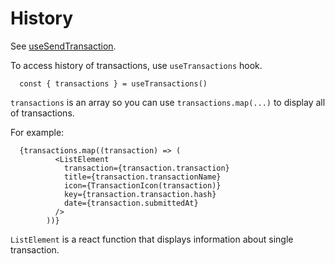 # History

See [useSendTransaction](/docs/API%20Reference/Hooks#usesendtransaction).

To access history of transactions, use ``useTransactions`` hook.

```tsx
  const { transactions } = useTransactions()
```

``transactions`` is an array so you can use ``transactions.map(...)`` to display all of
transactions.

For example:

```tsx
  {transactions.map((transaction) => (
          <ListElement
            transaction={transaction.transaction}
            title={transaction.transactionName}
            icon={TransactionIcon(transaction)}
            key={transaction.transaction.hash}
            date={transaction.submittedAt}
          />
        ))}
```

``ListElement`` is a react function that displays information about single transaction.
